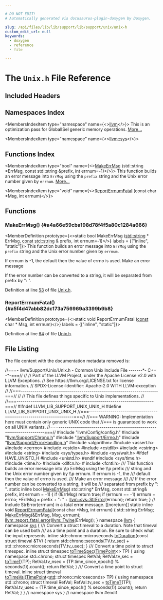 ```yaml
---

# DO NOT EDIT!
# Automatically generated via docusaurus-plugin-doxygen by Doxygen.

slug: /api/files/lib/lib/support/lib/support/unix/unix-h
custom_edit_url: null
keywords:
  - doxygen
  - reference
  - file

---
```





# The `Unix.h` File Reference

<DoxygenPage pluginConfig={pluginConfig}>



## Included Headers

<IncludesList>
<IncludesListItem
  filePath="llvm/Config/config.h"
  permalink=""
  isLocal="true" />
<IncludesListItem
  filePath="llvm/Support/Chrono.h"
  permalink="/docs/api/files/include/include/llvm/include/llvm/support/chrono-h"
  isLocal="true" />
<IncludesListItem
  filePath="llvm/Support/Errno.h"
  permalink="/docs/api/files/include/include/llvm/include/llvm/support/errno-h"
  isLocal="true" />
<IncludesListItem
  filePath="llvm/Support/ErrorHandling.h"
  permalink="/docs/api/files/include/include/llvm/include/llvm/support/errorhandling-h"
  isLocal="true" />
<IncludesListItem
  filePath="algorithm"
  permalink=""
  isLocal="false" />
<IncludesListItem
  filePath="assert.h"
  permalink=""
  isLocal="false" />
<IncludesListItem
  filePath="cerrno"
  permalink=""
  isLocal="false" />
<IncludesListItem
  filePath="cstdio"
  permalink=""
  isLocal="false" />
<IncludesListItem
  filePath="cstdlib"
  permalink=""
  isLocal="false" />
<IncludesListItem
  filePath="cstring"
  permalink=""
  isLocal="false" />
<IncludesListItem
  filePath="string"
  permalink=""
  isLocal="false" />
<IncludesListItem
  filePath="sys/types.h"
  permalink=""
  isLocal="false" />
<IncludesListItem
  filePath="sys/wait.h"
  permalink=""
  isLocal="false" />
<IncludesListItem
  filePath="unistd.h"
  permalink=""
  isLocal="false" />
<IncludesListItem
  filePath="sys/time.h"
  permalink=""
  isLocal="false" />
<IncludesListItem
  filePath="time.h"
  permalink=""
  isLocal="false" />
<IncludesListItem
  filePath="dlfcn.h"
  permalink=""
  isLocal="false" />
<IncludesListItem
  filePath="fcntl.h"
  permalink=""
  isLocal="false" />
</IncludesList>

## Namespaces Index

<MembersIndex>

<MembersIndexItem
  type="namespace"
  name={<><a href="/docs/api/namespaces/llvm">llvm</a></>}>
This is an optimization pass for GlobalISel generic memory operations. <a href="/docs/api/namespaces/llvm/#details">More...</a>
</MembersIndexItem>

<MembersIndexItem
  type="namespace"
  name={<><a href="/docs/api/namespaces/llvm/sys">llvm::sys</a></>}>
</MembersIndexItem>

</MembersIndex>

## Functions Index

<MembersIndex>

<MembersIndexItem
  type="bool"
  name={<><a href="#a4a66e59cba198d78f4f5a80c1284a666">MakeErrMsg</a> (std::string &#42;ErrMsg, const std::string &amp;prefix, int errnum=-1)</>}>
This function builds an error message into <code>ErrMsg</code> using the <code>prefix</code> string and the Unix error number given by <code>errnum</code>. <a href="#a4a66e59cba198d78f4f5a80c1284a666">More...</a>
</MembersIndexItem>

<MembersIndexItem
  type="void"
  name={<><a href="#a5f4d47abb82dc173a756969a3399b9b8">ReportErrnumFatal</a> (const char &#42;Msg, int errnum)</>}>
</MembersIndexItem>

</MembersIndex>


<SectionDefinition>

## Functions

### MakeErrMsg() {#a4a66e59cba198d78f4f5a80c1284a666}

<MemberDefinition
  prototype={<>static bool MakeErrMsg (<a href="/docs/api/files/include/include/llvm/include/llvm/demangle/itaniumdemangle-h/#ae2b0d0345572d6718e219aa76d1d54edab45cffe084dd3d20d928bee85e7b0f21">std::string</a> &#42; ErrMsg, <a href="/docs/api/files/lib/lib/target/lib/target/aarch64/aarch64promoteconstant-cpp/#a90f8350fecae261c25be85d38b451bff">const</a> <a href="/docs/api/files/include/include/llvm/include/llvm/demangle/itaniumdemangle-h/#ae2b0d0345572d6718e219aa76d1d54edab45cffe084dd3d20d928bee85e7b0f21">std::string</a> &amp; prefix, int errnum=-1)</>}
  labels = {["inline", "static"]}>
This function builds an error message into <code>ErrMsg</code> using the <code>prefix</code> string and the Unix error number given by <code>errnum</code>.

If errnum is -1, the default then the value of errno is used. Make an error message

If the error number can be converted to a string, it will be separated from prefix by &quot;: &quot;.

Definition at line <a href="#l00053">53</a> of file <a href="/docs/api/files/lib/lib/support/lib/support/unix/unix-h">Unix.h</a>.
</MemberDefinition>

### ReportErrnumFatal() {#a5f4d47abb82dc173a756969a3399b9b8}

<MemberDefinition
  prototype={<>static void ReportErrnumFatal (<a href="/docs/api/files/lib/lib/target/lib/target/aarch64/aarch64promoteconstant-cpp/#a90f8350fecae261c25be85d38b451bff">const</a> char &#42; Msg, int errnum)</>}
  labels = {["inline", "static"]}>

Definition at line <a href="#l00064">64</a> of file <a href="/docs/api/files/lib/lib/support/lib/support/unix/unix-h">Unix.h</a>.
</MemberDefinition>

</SectionDefinition>

## File Listing

The file content with the documentation metadata removed is:

<ProgramListing>

<Link id="l00001" /><CodeLine lineNumber="1"><Highlight kind="comment">//===- llvm/Support/Unix/Unix.h - Common Unix Include File -------&#42;- C++ -&#42;-===//</Highlight><Highlight kind="normal"></Highlight></CodeLine>
<Link id="l00002" /><CodeLine lineNumber="2"><Highlight kind="normal"></Highlight><Highlight kind="comment">//</Highlight><Highlight kind="normal"></Highlight></CodeLine>
<Link id="l00003" /><CodeLine lineNumber="3"><Highlight kind="normal"></Highlight><Highlight kind="comment">// Part of the LLVM Project, under the Apache License v2.0 with LLVM Exceptions.</Highlight><Highlight kind="normal"></Highlight></CodeLine>
<Link id="l00004" /><CodeLine lineNumber="4"><Highlight kind="normal"></Highlight><Highlight kind="comment">// See https://llvm.org/LICENSE.txt for license information.</Highlight><Highlight kind="normal"></Highlight></CodeLine>
<Link id="l00005" /><CodeLine lineNumber="5"><Highlight kind="normal"></Highlight><Highlight kind="comment">// SPDX-License-Identifier: Apache-2.0 WITH LLVM-exception</Highlight><Highlight kind="normal"></Highlight></CodeLine>
<Link id="l00006" /><CodeLine lineNumber="6"><Highlight kind="normal"></Highlight><Highlight kind="comment">//</Highlight><Highlight kind="normal"></Highlight></CodeLine>
<Link id="l00007" /><CodeLine lineNumber="7"><Highlight kind="normal"></Highlight><Highlight kind="comment">//===----------------------------------------------------------------------===//</Highlight><Highlight kind="normal"></Highlight></CodeLine>
<Link id="l00008" /><CodeLine lineNumber="8"><Highlight kind="normal"></Highlight><Highlight kind="comment">//</Highlight><Highlight kind="normal"></Highlight></CodeLine>
<Link id="l00009" /><CodeLine lineNumber="9"><Highlight kind="normal"></Highlight><Highlight kind="comment">// This file defines things specific to Unix implementations.</Highlight><Highlight kind="normal"></Highlight></CodeLine>
<Link id="l00010" /><CodeLine lineNumber="10"><Highlight kind="normal"></Highlight><Highlight kind="comment">//</Highlight><Highlight kind="normal"></Highlight></CodeLine>
<Link id="l00011" /><CodeLine lineNumber="11"><Highlight kind="normal"></Highlight><Highlight kind="comment">//===----------------------------------------------------------------------===//</Highlight><Highlight kind="normal"></Highlight></CodeLine>
<Link id="l00012" /><CodeLine lineNumber="12"><Highlight kind="normal"></Highlight></CodeLine>
<Link id="l00013" /><CodeLine lineNumber="13"><Highlight kind="normal"></Highlight><Highlight kind="preprocessor">#ifndef LLVM&#95;LIB&#95;SUPPORT&#95;UNIX&#95;UNIX&#95;H</Highlight><Highlight kind="normal"></Highlight></CodeLine>
<Link id="l00014" /><CodeLine lineNumber="14"><Highlight kind="normal"></Highlight><Highlight kind="preprocessor">#define LLVM&#95;LIB&#95;SUPPORT&#95;UNIX&#95;UNIX&#95;H</Highlight><Highlight kind="normal"></Highlight></CodeLine>
<Link id="l00015" /><CodeLine lineNumber="15"><Highlight kind="normal"></Highlight></CodeLine>
<Link id="l00016" /><CodeLine lineNumber="16"><Highlight kind="normal"></Highlight><Highlight kind="comment">//===----------------------------------------------------------------------===//</Highlight><Highlight kind="normal"></Highlight></CodeLine>
<Link id="l00017" /><CodeLine lineNumber="17"><Highlight kind="normal"></Highlight><Highlight kind="comment">//=== WARNING: Implementation here must contain only generic UNIX code that</Highlight><Highlight kind="normal"></Highlight></CodeLine>
<Link id="l00018" /><CodeLine lineNumber="18"><Highlight kind="normal"></Highlight><Highlight kind="comment">//===          is guaranteed to work on all UNIX variants.</Highlight><Highlight kind="normal"></Highlight></CodeLine>
<Link id="l00019" /><CodeLine lineNumber="19"><Highlight kind="normal"></Highlight><Highlight kind="comment">//===----------------------------------------------------------------------===//</Highlight><Highlight kind="normal"></Highlight></CodeLine>
<Link id="l00020" /><CodeLine lineNumber="20"><Highlight kind="normal"></Highlight></CodeLine>
<Link id="l00021" /><CodeLine lineNumber="21"><Highlight kind="normal"></Highlight><Highlight kind="preprocessor">#include &quot;llvm/Config/config.h&quot;</Highlight><Highlight kind="normal"></Highlight></CodeLine>
<Link id="l00022" /><CodeLine lineNumber="22"><Highlight kind="normal"></Highlight><Highlight kind="preprocessor">#include &quot;<a href="/docs/api/files/include/include/llvm/include/llvm/support/chrono-h">llvm/Support/Chrono.h</a>&quot;</Highlight><Highlight kind="normal"></Highlight></CodeLine>
<Link id="l00023" /><CodeLine lineNumber="23"><Highlight kind="normal"></Highlight><Highlight kind="preprocessor">#include &quot;<a href="/docs/api/files/include/include/llvm/include/llvm/support/errno-h">llvm/Support/Errno.h</a>&quot;</Highlight><Highlight kind="normal"></Highlight></CodeLine>
<Link id="l00024" /><CodeLine lineNumber="24"><Highlight kind="normal"></Highlight><Highlight kind="preprocessor">#include &quot;<a href="/docs/api/files/include/include/llvm/include/llvm/support/errorhandling-h">llvm/Support/ErrorHandling.h</a>&quot;</Highlight><Highlight kind="normal"></Highlight></CodeLine>
<Link id="l00025" /><CodeLine lineNumber="25"><Highlight kind="normal"></Highlight><Highlight kind="preprocessor">#include &lt;algorithm&gt;</Highlight><Highlight kind="normal"></Highlight></CodeLine>
<Link id="l00026" /><CodeLine lineNumber="26"><Highlight kind="normal"></Highlight><Highlight kind="preprocessor">#include &lt;assert.h&gt;</Highlight><Highlight kind="normal"></Highlight></CodeLine>
<Link id="l00027" /><CodeLine lineNumber="27"><Highlight kind="normal"></Highlight><Highlight kind="preprocessor">#include &lt;cerrno&gt;</Highlight><Highlight kind="normal"></Highlight></CodeLine>
<Link id="l00028" /><CodeLine lineNumber="28"><Highlight kind="normal"></Highlight><Highlight kind="preprocessor">#include &lt;cstdio&gt;</Highlight><Highlight kind="normal"></Highlight></CodeLine>
<Link id="l00029" /><CodeLine lineNumber="29"><Highlight kind="normal"></Highlight><Highlight kind="preprocessor">#include &lt;cstdlib&gt;</Highlight><Highlight kind="normal"></Highlight></CodeLine>
<Link id="l00030" /><CodeLine lineNumber="30"><Highlight kind="normal"></Highlight><Highlight kind="preprocessor">#include &lt;cstring&gt;</Highlight><Highlight kind="normal"></Highlight></CodeLine>
<Link id="l00031" /><CodeLine lineNumber="31"><Highlight kind="normal"></Highlight><Highlight kind="preprocessor">#include &lt;string&gt;</Highlight><Highlight kind="normal"></Highlight></CodeLine>
<Link id="l00032" /><CodeLine lineNumber="32"><Highlight kind="normal"></Highlight><Highlight kind="preprocessor">#include &lt;sys/types.h&gt;</Highlight><Highlight kind="normal"></Highlight></CodeLine>
<Link id="l00033" /><CodeLine lineNumber="33"><Highlight kind="normal"></Highlight><Highlight kind="preprocessor">#include &lt;sys/wait.h&gt;</Highlight><Highlight kind="normal"></Highlight></CodeLine>
<Link id="l00034" /><CodeLine lineNumber="34"><Highlight kind="normal"></Highlight></CodeLine>
<Link id="l00035" /><CodeLine lineNumber="35"><Highlight kind="normal"></Highlight><Highlight kind="preprocessor">#ifdef HAVE&#95;UNISTD&#95;H</Highlight><Highlight kind="normal"></Highlight></CodeLine>
<Link id="l00036" /><CodeLine lineNumber="36"><Highlight kind="normal"></Highlight><Highlight kind="preprocessor">#include &lt;unistd.h&gt;</Highlight><Highlight kind="normal"></Highlight></CodeLine>
<Link id="l00037" /><CodeLine lineNumber="37"><Highlight kind="normal"></Highlight><Highlight kind="preprocessor">#endif</Highlight><Highlight kind="normal"></Highlight></CodeLine>
<Link id="l00038" /><CodeLine lineNumber="38"><Highlight kind="normal"></Highlight></CodeLine>
<Link id="l00039" /><CodeLine lineNumber="39"><Highlight kind="normal"></Highlight><Highlight kind="preprocessor">#include &lt;sys/time.h&gt;</Highlight><Highlight kind="normal"></Highlight></CodeLine>
<Link id="l00040" /><CodeLine lineNumber="40"><Highlight kind="normal"></Highlight><Highlight kind="preprocessor">#include &lt;time.h&gt;</Highlight><Highlight kind="normal"></Highlight></CodeLine>
<Link id="l00041" /><CodeLine lineNumber="41"><Highlight kind="normal"></Highlight></CodeLine>
<Link id="l00042" /><CodeLine lineNumber="42"><Highlight kind="normal"></Highlight><Highlight kind="preprocessor">#include &lt;dlfcn.h&gt;</Highlight><Highlight kind="normal"></Highlight></CodeLine>
<Link id="l00043" /><CodeLine lineNumber="43"><Highlight kind="normal"></Highlight></CodeLine>
<Link id="l00044" /><CodeLine lineNumber="44"><Highlight kind="normal"></Highlight><Highlight kind="preprocessor"># include &lt;fcntl.h&gt;</Highlight><Highlight kind="normal"></Highlight></CodeLine>
<Link id="l00045" /><CodeLine lineNumber="45"><Highlight kind="normal"></Highlight><Highlight kind="comment"></Highlight></CodeLine>
<Link id="l00046" /><CodeLine lineNumber="46"><Highlight kind="comment">/// This function builds an error message into \\p ErrMsg using the \\p prefix</Highlight></CodeLine>
<Link id="l00047" /><CodeLine lineNumber="47"><Highlight kind="comment">/// string and the Unix error number given by \\p errnum. If errnum is -1, the</Highlight></CodeLine>
<Link id="l00048" /><CodeLine lineNumber="48"><Highlight kind="comment">/// default then the value of errno is used.</Highlight></CodeLine>
<Link id="l00049" /><CodeLine lineNumber="49"><Highlight kind="comment">/// Make an error message</Highlight></CodeLine>
<Link id="l00050" /><CodeLine lineNumber="50"><Highlight kind="comment">///</Highlight></CodeLine>
<Link id="l00051" /><CodeLine lineNumber="51"><Highlight kind="comment">/// If the error number can be converted to a string, it will be</Highlight></CodeLine>
<Link id="l00052" /><CodeLine lineNumber="52"><Highlight kind="comment">/// separated from prefix by &quot;: &quot;.</Highlight><Highlight kind="normal"></Highlight></CodeLine>
<Link id="l00053" /><CodeLine lineNumber="53" lineLink="#a4a66e59cba198d78f4f5a80c1284a666"><Highlight kind="normal"></Highlight><Highlight kind="keyword">static</Highlight><Highlight kind="normal"> </Highlight><Highlight kind="keyword">inline</Highlight><Highlight kind="normal"> </Highlight><Highlight kind="keywordtype">bool</Highlight><Highlight kind="normal"> <a href="#a4a66e59cba198d78f4f5a80c1284a666">MakeErrMsg</a>(</Highlight></CodeLine>
<Link id="l00054" /><CodeLine lineNumber="54"><Highlight kind="normal">  std::string&#42; ErrMsg, </Highlight><Highlight kind="keyword">const</Highlight><Highlight kind="normal"> std::string&amp; prefix, </Highlight><Highlight kind="keywordtype">int</Highlight><Highlight kind="normal"> errnum = -1) &#123;</Highlight></CodeLine>
<Link id="l00055" /><CodeLine lineNumber="55"><Highlight kind="normal">  </Highlight><Highlight kind="keywordflow">if</Highlight><Highlight kind="normal"> (!ErrMsg)</Highlight></CodeLine>
<Link id="l00056" /><CodeLine lineNumber="56"><Highlight kind="normal">    </Highlight><Highlight kind="keywordflow">return</Highlight><Highlight kind="normal"> </Highlight><Highlight kind="keyword">true</Highlight><Highlight kind="normal">;</Highlight></CodeLine>
<Link id="l00057" /><CodeLine lineNumber="57"><Highlight kind="normal">  </Highlight><Highlight kind="keywordflow">if</Highlight><Highlight kind="normal"> (errnum == -1)</Highlight></CodeLine>
<Link id="l00058" /><CodeLine lineNumber="58"><Highlight kind="normal">    errnum = errno;</Highlight></CodeLine>
<Link id="l00059" /><CodeLine lineNumber="59"><Highlight kind="normal">  &#42;ErrMsg = prefix + </Highlight><Highlight kind="stringliteral">&quot;: &quot;</Highlight><Highlight kind="normal"> + <a href="/docs/api/namespaces/llvm/sys/#a1b09e9233389121e1492219e25daf411">llvm::sys::StrError</a>(errnum);</Highlight></CodeLine>
<Link id="l00060" /><CodeLine lineNumber="60"><Highlight kind="normal">  </Highlight><Highlight kind="keywordflow">return</Highlight><Highlight kind="normal"> </Highlight><Highlight kind="keyword">true</Highlight><Highlight kind="normal">;</Highlight></CodeLine>
<Link id="l00061" /><CodeLine lineNumber="61"><Highlight kind="normal">&#125;</Highlight></CodeLine>
<Link id="l00062" /><CodeLine lineNumber="62"><Highlight kind="normal"></Highlight></CodeLine>
<Link id="l00063" /><CodeLine lineNumber="63"><Highlight kind="normal"></Highlight><Highlight kind="comment">// Include StrError(errnum) in a fatal error message.</Highlight><Highlight kind="normal"></Highlight></CodeLine>
<Link id="l00064" /><CodeLine lineNumber="64" lineLink="#a5f4d47abb82dc173a756969a3399b9b8"><Highlight kind="normal">&#91;&#91;noreturn&#93;&#93; </Highlight><Highlight kind="keyword">static</Highlight><Highlight kind="normal"> </Highlight><Highlight kind="keyword">inline</Highlight><Highlight kind="normal"> </Highlight><Highlight kind="keywordtype">void</Highlight><Highlight kind="normal"> <a href="#a5f4d47abb82dc173a756969a3399b9b8">ReportErrnumFatal</a>(</Highlight><Highlight kind="keyword">const</Highlight><Highlight kind="normal"> </Highlight><Highlight kind="keywordtype">char</Highlight><Highlight kind="normal"> &#42;Msg, </Highlight><Highlight kind="keywordtype">int</Highlight><Highlight kind="normal"> errnum) &#123;</Highlight></CodeLine>
<Link id="l00065" /><CodeLine lineNumber="65"><Highlight kind="normal">  std::string ErrMsg;</Highlight></CodeLine>
<Link id="l00066" /><CodeLine lineNumber="66"><Highlight kind="normal">  <a href="#a4a66e59cba198d78f4f5a80c1284a666">MakeErrMsg</a>(&amp;ErrMsg, Msg, errnum);</Highlight></CodeLine>
<Link id="l00067" /><CodeLine lineNumber="67"><Highlight kind="normal">  <a href="/docs/api/namespaces/llvm/#a7f2a3d4dcfee70225988aec53ff1e173">llvm::report&#95;fatal&#95;error</a>(<a href="/docs/api/classes/llvm/twine">llvm::Twine</a>(ErrMsg));</Highlight></CodeLine>
<Link id="l00068" /><CodeLine lineNumber="68"><Highlight kind="normal">&#125;</Highlight></CodeLine>
<Link id="l00069" /><CodeLine lineNumber="69"><Highlight kind="normal"></Highlight></CodeLine>
<Link id="l00070" /><CodeLine lineNumber="70"><Highlight kind="normal"></Highlight><Highlight kind="keyword">namespace </Highlight><Highlight kind="normal"><a href="/docs/api/namespaces/llvm">llvm</a> &#123;</Highlight></CodeLine>
<Link id="l00071" /><CodeLine lineNumber="71"><Highlight kind="normal"></Highlight><Highlight kind="keyword">namespace </Highlight><Highlight kind="normal"><a href="/docs/api/namespaces/llvm/sys">sys</a> &#123;</Highlight></CodeLine>
<Link id="l00072" /><CodeLine lineNumber="72"><Highlight kind="normal"></Highlight><Highlight kind="comment"></Highlight></CodeLine>
<Link id="l00073" /><CodeLine lineNumber="73"><Highlight kind="comment">/// Convert a struct timeval to a duration. Note that timeval can be used both</Highlight></CodeLine>
<Link id="l00074" /><CodeLine lineNumber="74"><Highlight kind="comment">/// as a time point and a duration. Be sure to check what the input represents.</Highlight><Highlight kind="normal"></Highlight></CodeLine>
<Link id="l00075" /><CodeLine lineNumber="75" lineLink="/docs/api/namespaces/llvm/sys/#a3189ab08fa255659486dc6924a6d62d6"><Highlight kind="normal"></Highlight><Highlight kind="keyword">inline</Highlight><Highlight kind="normal"> std::chrono::microseconds <a href="/docs/api/namespaces/llvm/sys/#a1a420333641cfdaa22a032c78e92aa55">toDuration</a>(</Highlight><Highlight kind="keyword">const</Highlight><Highlight kind="normal"> </Highlight><Highlight kind="keyword">struct</Highlight><Highlight kind="normal"> timeval &amp;TV) &#123;</Highlight></CodeLine>
<Link id="l00076" /><CodeLine lineNumber="76"><Highlight kind="normal">  </Highlight><Highlight kind="keywordflow">return</Highlight><Highlight kind="normal"> std::chrono::seconds(TV.tv&#95;sec) +</Highlight></CodeLine>
<Link id="l00077" /><CodeLine lineNumber="77"><Highlight kind="normal">         std::chrono::microseconds(TV.tv&#95;usec);</Highlight></CodeLine>
<Link id="l00078" /><CodeLine lineNumber="78"><Highlight kind="normal">&#125;</Highlight></CodeLine>
<Link id="l00079" /><CodeLine lineNumber="79"><Highlight kind="normal"></Highlight><Highlight kind="comment"></Highlight></CodeLine>
<Link id="l00080" /><CodeLine lineNumber="80"><Highlight kind="comment">/// Convert a time point to struct timespec.</Highlight><Highlight kind="normal"></Highlight></CodeLine>
<Link id="l00081" /><CodeLine lineNumber="81" lineLink="/docs/api/namespaces/llvm/sys/#acba86646ce5e530a99f56ba78408ca92"><Highlight kind="normal"></Highlight><Highlight kind="keyword">inline</Highlight><Highlight kind="normal"> </Highlight><Highlight kind="keyword">struct </Highlight><Highlight kind="normal">timespec <a href="/docs/api/namespaces/llvm/sys/#acba86646ce5e530a99f56ba78408ca92">toTimeSpec</a>(<a href="/docs/api/namespaces/llvm/sys/#a52f2c3fdd7f80c1991d8c7079489efff">TimePoint</a>&lt;&gt; TP) &#123;</Highlight></CodeLine>
<Link id="l00082" /><CodeLine lineNumber="82"><Highlight kind="normal">  </Highlight><Highlight kind="keyword">using namespace </Highlight><Highlight kind="normal">std::chrono;</Highlight></CodeLine>
<Link id="l00083" /><CodeLine lineNumber="83"><Highlight kind="normal"></Highlight></CodeLine>
<Link id="l00084" /><CodeLine lineNumber="84"><Highlight kind="normal">  </Highlight><Highlight kind="keyword">struct </Highlight><Highlight kind="normal">timespec RetVal;</Highlight></CodeLine>
<Link id="l00085" /><CodeLine lineNumber="85"><Highlight kind="normal">  RetVal.tv&#95;sec = <a href="/docs/api/namespaces/llvm/sys/#afb85ab84f25274ce79df485ddeadffdd">toTimeT</a>(TP);</Highlight></CodeLine>
<Link id="l00086" /><CodeLine lineNumber="86"><Highlight kind="normal">  RetVal.tv&#95;nsec = (TP.time&#95;since&#95;epoch() % seconds(1)).count();</Highlight></CodeLine>
<Link id="l00087" /><CodeLine lineNumber="87"><Highlight kind="normal">  </Highlight><Highlight kind="keywordflow">return</Highlight><Highlight kind="normal"> RetVal;</Highlight></CodeLine>
<Link id="l00088" /><CodeLine lineNumber="88"><Highlight kind="normal">&#125;</Highlight></CodeLine>
<Link id="l00089" /><CodeLine lineNumber="89"><Highlight kind="normal"></Highlight><Highlight kind="comment"></Highlight></CodeLine>
<Link id="l00090" /><CodeLine lineNumber="90"><Highlight kind="comment">/// Convert a time point to struct timeval.</Highlight><Highlight kind="normal"></Highlight></CodeLine>
<Link id="l00091" /><CodeLine lineNumber="91" lineLink="/docs/api/namespaces/llvm/sys/#acbe2cb52d768f7aa907b648a08c1c9db"><Highlight kind="normal"></Highlight><Highlight kind="keyword">inline</Highlight><Highlight kind="normal"> </Highlight><Highlight kind="keyword">struct </Highlight><Highlight kind="normal">timeval <a href="/docs/api/namespaces/llvm/sys/#acbe2cb52d768f7aa907b648a08c1c9db">toTimeVal</a>(<a href="/docs/api/namespaces/llvm/sys/#a52f2c3fdd7f80c1991d8c7079489efff">TimePoint</a>&lt;<a href="/docs/api/namespaces/std">std</a>::chrono::microseconds&gt; TP) &#123;</Highlight></CodeLine>
<Link id="l00092" /><CodeLine lineNumber="92"><Highlight kind="normal">  </Highlight><Highlight kind="keyword">using namespace </Highlight><Highlight kind="normal">std::chrono;</Highlight></CodeLine>
<Link id="l00093" /><CodeLine lineNumber="93"><Highlight kind="normal"></Highlight></CodeLine>
<Link id="l00094" /><CodeLine lineNumber="94"><Highlight kind="normal">  </Highlight><Highlight kind="keyword">struct </Highlight><Highlight kind="normal">timeval RetVal;</Highlight></CodeLine>
<Link id="l00095" /><CodeLine lineNumber="95"><Highlight kind="normal">  RetVal.tv&#95;sec = <a href="/docs/api/namespaces/llvm/sys/#afb85ab84f25274ce79df485ddeadffdd">toTimeT</a>(TP);</Highlight></CodeLine>
<Link id="l00096" /><CodeLine lineNumber="96"><Highlight kind="normal">  RetVal.tv&#95;usec = (TP.time&#95;since&#95;epoch() % seconds(1)).count();</Highlight></CodeLine>
<Link id="l00097" /><CodeLine lineNumber="97"><Highlight kind="normal">  </Highlight><Highlight kind="keywordflow">return</Highlight><Highlight kind="normal"> RetVal;</Highlight></CodeLine>
<Link id="l00098" /><CodeLine lineNumber="98"><Highlight kind="normal">&#125;</Highlight></CodeLine>
<Link id="l00099" /><CodeLine lineNumber="99"><Highlight kind="normal"></Highlight></CodeLine>
<Link id="l00100" /><CodeLine lineNumber="100"><Highlight kind="normal">&#125; </Highlight><Highlight kind="comment">// namespace sys</Highlight><Highlight kind="normal"></Highlight></CodeLine>
<Link id="l00101" /><CodeLine lineNumber="101"><Highlight kind="normal">&#125; </Highlight><Highlight kind="comment">// namespace llvm</Highlight><Highlight kind="normal"></Highlight></CodeLine>
<Link id="l00102" /><CodeLine lineNumber="102"><Highlight kind="normal"></Highlight></CodeLine>
<Link id="l00103" /><CodeLine lineNumber="103"><Highlight kind="normal"></Highlight><Highlight kind="preprocessor">#endif</Highlight></CodeLine>

</ProgramListing>

</DoxygenPage>
